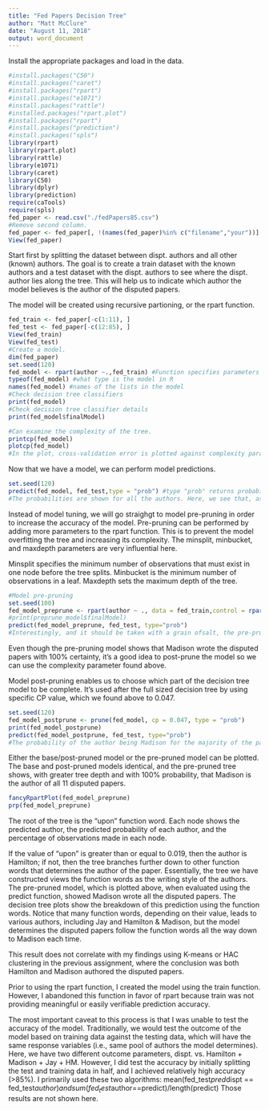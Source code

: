 ---
title: "Fed Papers Decision Tree"
author: "Matt McClure"
date: "August 11, 2018"
output: word_document
---
Install the appropriate packages and load in the data.
```{r setup}
#install.packages("C50")
#install.packages("caret")
#install.packages("rpart")
#install.packages("e1071")
#install.packages("rattle")
#installed.packages("rpart.plot")
#install.packages("rpart")
#install.packages("prediction")
#install.packages("spls")
library(rpart)
library(rpart.plot)
library(rattle)
library(e1071)
library(caret)
library(C50)
library(dplyr)
library(prediction)
require(caTools)
require(spls)
fed_paper <- read.csv("./fedPapers85.csv")
#Remove second column.
fed_paper <- fed_paper[, !(names(fed_paper)%in% c("filename","your"))]
View(fed_paper)
```
Start first by splitting the dataset between dispt. authors and all other (known) authors. The goal is to create a train dataset with the known authors and a test dataset with the dispt. authors to see where the dispt. author lies along the tree. This will help us to indicate which author the model believes is the author of the disputed papers.

The model will be created using recursive partioning, or the rpart function.
```{r Data Preparation}
fed_train <- fed_paper[-c(1:11), ]
fed_test <- fed_paper[-c(12:85), ]
View(fed_train)
View(fed_test)
#Create a model.
dim(fed_paper)
set.seed(120)
fed_model <- rpart(author ~.,fed_train) #Function specifies parameters authomatically; other parameters are not needed to be specified for this basic model.
typeof(fed_model) #what type is the model in R
names(fed_model) #names of the lists in the model
#Check decision tree classifiers
print(fed_model)
#Check decision tree classifier details
print(fed_model$finalModel)

#Can examine the complexity of the tree.
printcp(fed_model)
plotcp(fed_model)
#In the plot, cross-validation error is plotted against complexity parameters (CP), which is sets parameters for the tree's growth. Where the line is closest to the dotted line, that will be the CP value (0.047), which will be used in the post-pruning step.
```
Now that we have a model, we can perform model predictions.
```{r Model Predictions}
set.seed(120)
predict(fed_model, fed_test,type = "prob") #type "prob" returns probabilities of classes in columns.
#The probabilities are shown for all the authors. Here, we see that, aside from disputed paper #3, all papers are most likely (most probably) authored by Madison. There is a small probability that both Hamiltona dn Madison authored the papers, and not probability, except for paper #3, that Hamilton is the author (!). Disputed paper #3 is most likely authored by Jay, but we will see if this holds up in the pre-pruning and post-pruning.
```
Instead of model tuning, we will go straighgt to model pre-pruning in order to increase the accuracy of the model. Pre-pruning can be performed by adding more parameters to the rpart function. This is to prevent the model overfitting the tree and increasing its complexity. The minsplit, minbucket, and maxdepth parameters are very influential here.

Minsplit specifies the minimum number of observations that must exist in one node before the tree splits. Minbucket is the minimum number of observations in a leaf. Maxdepth sets the maximum depth of the tree.
```{r Model Pre-Pruning}
#Model pre-pruning
set.seed(100)
fed_model_preprune <- rpart(author ~ ., data = fed_train,control = rpart.control(minsplit = 1, type = "prob", minbucket = 0, maxdepth = 30))
#print(preprune_model$finalModel)
predict(fed_model_preprune, fed_test, type="prob")
#Interestingly, and it should be taken with a grain ofsalt, the pre-pruned model yields, with 100% probability, that Madison is the author of all the papers.
```
Even though the pre-pruning model shows that Madison wrote the disputed papers with 100% certainty, it's a good idea to post-prune the model so we can use the complexity parameter found above.

Model post-pruning enables us to choose which part of the decision tree model to be complete. It's used after the full sized decision tree by using specific CP value, which we found above to 0.047.
```{r Model Post-Pruning}
set.seed(120)
fed_model_postprune <- prune(fed_model, cp = 0.047, type = "prob")
print(fed_model_postprune)
predict(fed_model_postprune, fed_test, type="prob")
#The probability of the author being Madison for the majority of the papers did not change from the base model, unfortunately.
```
Either the base/post-pruned model or the pre-pruned model can be plotted. The base and post-pruned models identical, and the pre-pruned tree shows, with greater tree depth and with 100% probability, that Madison is the author of all 11 disputed papers. 
```{r Plot the Tree}
fancyRpartPlot(fed_model_preprune)
prp(fed_model_preprune)
```
The root of the tree is the "upon" function word. Each node shows the predicted author, the predicted probability of each author, and the percentage of observations made in each node. 

If the value of "upon" is greater than or equal to 0.019, then the author is Hamilton; if not, then the tree branches further down to other function words that determines the author of the paper. Essentially, the tree we have constructed views the function words as the writing style of the authors. The pre-pruned model, which is plotted above, when evaluated using the predict function, showed Madison wrote all the disputed papers. The decision tree plots show the breakdown of this prediction using the function words. Notice that many function words, depending on their value, leads to various authors, including Jay and Hamilton & Madison, but the model determines the disputed papers follow the function words all the way down to Madison each time.

This result does not correlate with my findings using K-means or HAC clustering in the previous assignment, where the conclusion was both Hamilton and Madison authored the disputed papers.

Prior to using the rpart function, I created the model using the train function. However, I abandoned this function in favor of rpart because train was not providing meaningful or easily verifiable prediction accuracy.

The most important caveat to this process is that I was unable to test the accuracy of the model. Traditionally, we would test the outcome of the model based on training data against the testing data, which will have the same response variables (i.e., same pool of authors the model determines). Here, we have two different outcome parameters, dispt. vs. Hamilton + Madison + Jay + HM. However, I did test the accuracy by initially splitting the test and training data in half, and I achieved relatively high accuracy (>85%). I primarily used these two algorithms:
mean(fed_test$pred$dispt == fed_test$author) and sum(fed_test$author==predict)/length(predict)
Those results are not shown here.

